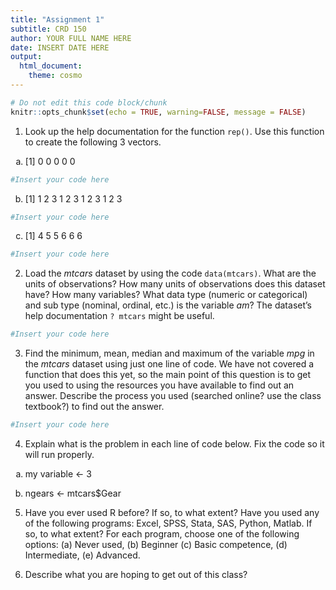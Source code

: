 ```yaml
---
title: "Assignment 1"
subtitle: CRD 150
author: YOUR FULL NAME HERE
date: INSERT DATE HERE
output: 
  html_document:
    theme: cosmo
---
```



```r
# Do not edit this code block/chunk
knitr::opts_chunk$set(echo = TRUE, warning=FALSE, message = FALSE)
```


1. Look up the help documentation for the function `rep()`. Use this function to create the following 3 vectors.

a. [1] 0 0 0 0 0

```r
#Insert your code here
```

b. [1] 1 2 3 1 2 3 1 2 3 1 2 3

```r
#Insert your code here
```

c. [1] 4 5 5 6 6 6

```r
#Insert your code here
```


2. Load the *mtcars* dataset by using the code `data(mtcars)`.  What are the units of observations? How many units of observations does this dataset have? How many variables? What data type (numeric or categorical) and sub type (nominal, ordinal, etc.) is the variable *am*? The dataset's help documentation `? mtcars` might be useful.

```r
#Insert your code here
```

3. Find the minimum, mean, median and maximum of the variable *mpg* in the *mtcars* dataset using just one line of code. We have not covered a function that does this yet, so the main point of this question is to get you used to using the resources you have available to find out an answer.  Describe the process you used (searched online? use the class textbook?) to find out the answer.

```r
#Insert your code here
```

4. Explain what is the problem in each line of code below. Fix the code so it will run properly. 

a. my variable <- 3


b. ngears <- mtcars$Gear

5. Have you ever used R before? If so, to what extent? Have you used any of the following programs: Excel, SPSS, Stata, SAS, Python, Matlab. If so, to what extent?  For each program, choose one of the following options: (a) Never used, (b) Beginner (c) Basic competence, (d) Intermediate, (e) Advanced.  

6. Describe what you are hoping to get out of this class? 
